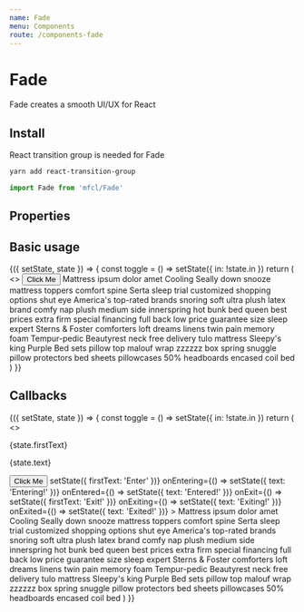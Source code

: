 ```yaml
---
name: Fade
menu: Components
route: /components-fade
---
```



# Fade

Fade creates a smooth UI/UX for React

## Install

React transition group is needed for Fade

```bash
yarn add react-transition-group
```

```javascript
import Fade from 'mfcl/Fade'
```

## Properties

<Props of={Fade} />

## Basic usage

<Playground>
  <Component
    initialState={{
      in: true,
      duration: 150
    }}
  >
    {({ setState, state }) => {
      const toggle = () => setState({ in: !state.in })
      return (
        <>
          <Button size="md" onClick={toggle}>
            Click Me
          </Button>
          <Fade in={state.in} duration={state.duration}>
            Mattress ipsum dolor amet Cooling Seally down snooze mattress toppers comfort spine Serta sleep trial
            customized shopping options shut eye America's top-rated brands snoring soft ultra plush latex brand comfy
            nap plush medium side innerspring hot bunk bed queen best prices extra firm special financing full back low
            price guarantee size sleep expert Sterns & Foster comforters loft dreams linens twin pain memory foam
            Tempur-pedic Beautyrest neck free delivery tulo mattress Sleepy's king Purple Bed sets pillow top malouf
            wrap zzzzzz box spring snuggle pillow protectors bed sheets pillowcases 50% headboards encased coil bed
          </Fade>
        </>
      )
    }}
  </Component>
</Playground>

## Callbacks

<Playground>
  <Component
    initialState={{
      in: true,
      firstText: '',
      text: ''
    }}
  >
    {({ setState, state }) => {
      const toggle = () => setState({ in: !state.in })
      return (
        <>
          <p>{state.firstText}</p>
          <p>{state.text}</p>
          <Button size="md" onClick={toggle}>
            Click Me
          </Button>
          <Fade
            in={state.in}
            duration={1000}
            onEnter={() => setState({ firstText: 'Enter' })}
            onEntering={() => setState({ text: 'Entering!' })}
            onEntered={() => setState({ text: 'Entered!' })}
            onExit={() => setState({ firstText: 'Exit!' })}
            onExiting={() => setState({ text: 'Exiting!' })}
            onExited={() => setState({ text: 'Exited!' })}
          >
            Mattress ipsum dolor amet Cooling Seally down snooze mattress toppers comfort spine Serta sleep trial
            customized shopping options shut eye America's top-rated brands snoring soft ultra plush latex brand comfy
            nap plush medium side innerspring hot bunk bed queen best prices extra firm special financing full back low
            price guarantee size sleep expert Sterns & Foster comforters loft dreams linens twin pain memory foam
            Tempur-pedic Beautyrest neck free delivery tulo mattress Sleepy's king Purple Bed sets pillow top malouf
            wrap zzzzzz box spring snuggle pillow protectors bed sheets pillowcases 50% headboards encased coil bed
          </Fade>
        </>
      )
    }}
  </Component>
</Playground>
